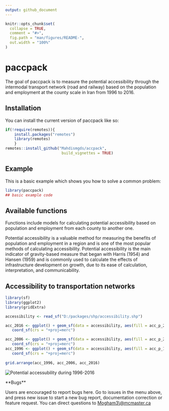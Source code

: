```yaml
---
output: github_document
---
```


<!-- README.md is generated from README.Rmd. Please edit that file -->

```r
knitr::opts_chunk$set(
  collapse = TRUE,
  comment = "#>",
  fig.path = "man/figures/README-",
  out.width = "100%"
)
```

# paccpack

<!-- badges: start -->

<!-- badges: end -->

The goal of paccpack is to measure the potential accessibility through the intermodal transport network (road and railway) based on the population and employment at the county scale in Iran from 1996 to 2016.

## Installation

You can install the current version of paccpack like so:

``` r
if(!require(remotes)){
    install.packages("remotes")
    library(remotes)
    }
remotes::install_github("Mahdismgds/accpack",
                         build_vignettes = TRUE)
```

## Example

This is a basic example which shows you how to solve a common problem:

```r
library(paccpack)
## basic example code
```

## Available functions

Functions include models for calculating potential accessibility based on population and employment from each county to another one.

Potential accessibility is a valuable method for measuring the benefits of population and employment in a region and is one of the most popular methods of calculating accessibility. Potential accessibility is the main indicator of gravity-based measure that began with Harris (1954) and Hansen (1959) and is commonly used to calculate the effects of infrastructure development on growth, due to its ease of calculation, interpretation, and communicability.

## Accessibility to transportation networks

```r
library(sf)
library(ggplot2)
library(gridExtra)

accessibility <- read_sf("D:/packages/shp/accessibility.shp")

acc_2016 <- ggplot() + geom_sf(data = accessibility, aes(fill = acc_p_2016), size = 0.01) + labs(fill = "accessibility to transportation 2016") + 
   coord_sf(crs = "+proj=merc")

acc_2006 <- ggplot() + geom_sf(data = accessibility, aes(fill = acc_p_2006), size = 0.01) + labs(fill = "accessibility to transportation 2006") + 
   coord_sf(crs = "+proj=merc")
acc_1996 <- ggplot() + geom_sf(data = accessibility, aes(fill = acc_p_1996), size = 0.01) + labs(fill = "accessibility to transportation 1996") + 
   coord_sf(crs = "+proj=merc")
 
grid.arrange(acc_1996, acc_2006, acc_2016)
```

![](images/Picture1.jpg "Potential accessubility during 1996-2016")

\*\*Bugs\*\*

Users are encouraged to report bugs here. Go to issues in the menu above, and press new issue to start a new bug report, documentation correction or feature request. You can direct questions to [Mogham3\\\@mcmaster.ca](mailto:Mogham3@mcmaster.ca){.email}
